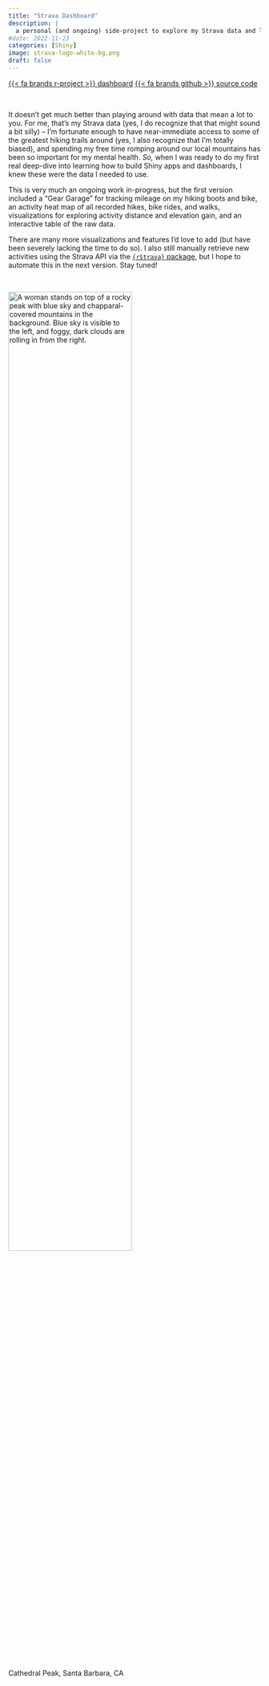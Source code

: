 ```yaml
---
title: "Strava Dashboard"
description: |
  a personal (and ongoing) side-project to explore my Strava data and learn more about building Shiny apps
#date: 2022-11-23
categories: [Shiny]
image: strava-logo-white-bg.png
draft: false
---
```


[{{< fa brands r-project >}} dashboard](https://samanthacsik.shinyapps.io/strava_dashboard/){.btn target=_blank} [{{< fa brands github >}} source code](https://github.com/samanthacsik/strava-dashboard){.btn target=_blank}

<br>

<!-- # Motivation -->

It doesn't get much better than playing around with data that mean a lot to you. For me, that's my Strava data (yes, I do recognize that that might sound a bit silly) -- I'm fortunate enough to have near-immediate access to some of the greatest hiking trails around (yes, I also recognize that I'm totally biased), and spending my free time romping around our local mountains has been so important for my mental health. *So,* when I was ready to do my first real deep-dive into learning how to build Shiny apps and dashboards, I knew these were the data I needed to use.

<!-- # What's on the dashboard? -->

This is very much an ongoing work in-progress, but the first version included a "Gear Garage" for tracking mileage on my hiking boots and bike, an activity heat map of all recorded hikes, bike rides, and walks, visualizations for exploring activity distance and elevation gain, and an interactive table of the raw data.

There are many more visualizations and features I'd love to add (but have been severely lacking the time to do so). I also still manually retrieve new activities using the Strava API via the [`{rStrava}` package](https://github.com/fawda123/rStrava), but I hope to automate this in the next version. Stay tuned!

<br>

<img class="img-styling" src="cathedral-peak.jpeg" alt="A woman stands on top of a rocky peak with blue sky and chapparal-covered mountains in the background. Blue sky is visible to the left, and foggy, dark clouds are rolling in from the right." width="70%">

::: {.gray-italic .center-text}
Cathedral Peak, Santa Barbara, CA
:::
